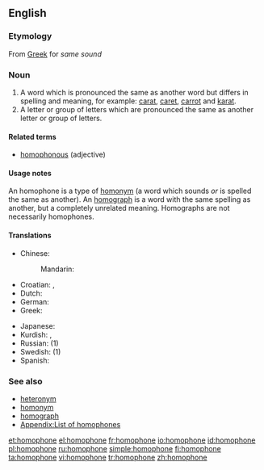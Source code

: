 ==English==
{{wikipedia}}
{{nyms}}

===Etymology===
From [[Greek]] for ''same sound''

===Noun===
{{en-noun}}

# A word which is pronounced the same as another word but differs in spelling and meaning, for example: [[carat]], [[caret]], [[carrot]] and [[karat]].
# A letter or group of letters which are pronounced the same as another letter or group of letters.

====Related terms====
* [[homophonous]] (adjective)

====Usage notes====
An homophone is a type of [[homonym]] (a word which sounds ''or'' is spelled the same as another). An [[homograph]] is a word with the same spelling as another, but a completely unrelated meaning. Homographs are not necessarily homophones.

====Translations====
{{top}}
* Chinese:
*: Mandarin: {{t|cmn|同音异义字|sc=Hani|xs=Mandarin}}
* Croatian: {{t-|hr|homofon|m}}, {{t-|hr|istozvučnica|f}}
* Dutch: {{t|nl|homofoon|m}}
* German: {{t|de|Gleichklang|m}}
* Greek: {{t|el|ομόφωνος|m|sc=Grek}}
{{mid}}
* Japanese: {{t-|ja|同音異義語|tr=dōon-igigo|sc=Jpan}}
* Kurdish: {{t|ku|hevdeng}}, {{t-|ku|homofon}}
* Russian: {{t|ru|омофон|m|sc=Cyrl}} (1)
* Swedish: {{t+|sv|homofon|c}} (1)
* Spanish: {{t-|es|homófono|m}}
{{bottom}}

===See also===
* [[heteronym]]
* [[homonym]]
* [[homograph]]
* [[Appendix:List of homophones]]

[[et:homophone]]
[[el:homophone]]
[[fr:homophone]]
[[io:homophone]]
[[id:homophone]]
[[pl:homophone]]
[[ru:homophone]]
[[simple:homophone]]
[[fi:homophone]]
[[ta:homophone]]
[[vi:homophone]]
[[tr:homophone]]
[[zh:homophone]]